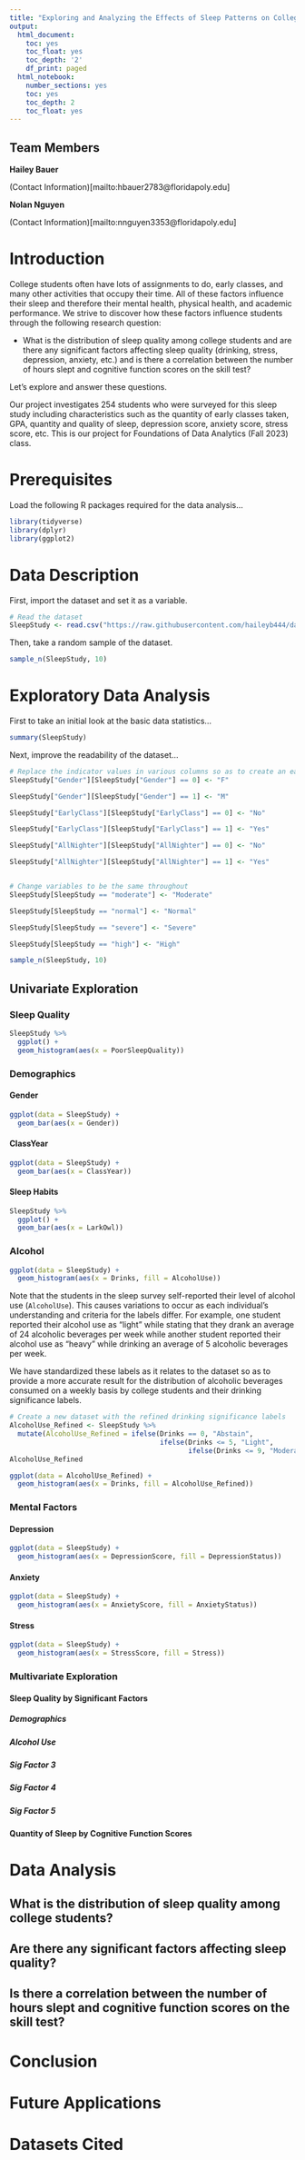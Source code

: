 ```yaml
---
title: "Exploring and Analyzing the Effects of Sleep Patterns on College Students"
output:
  html_document:
    toc: yes
    toc_float: yes
    toc_depth: '2'
    df_print: paged
  html_notebook:
    number_sections: yes
    toc: yes
    toc_depth: 2
    toc_float: yes
---
```


## Team Members

**Hailey Bauer**

(Contact Information)[mailto:hbauer2783@floridapoly.edu]


**Nolan Nguyen**

(Contact Information)[mailto:nnguyen3353@floridapoly.edu]
 

# Introduction

College students often have lots of assignments to do, early classes, and many other activities that occupy their time. All of these factors influence their sleep and therefore their mental health, physical health, and academic performance. We strive to discover how these factors influence students through the following research question:


   - What is the distribution of sleep quality among college students and are there any significant factors affecting sleep quality (drinking, stress, depression, anxiety, etc.) and is there a correlation between the number of hours slept and cognitive function scores on the skill test?
  
  
Let's explore and answer these questions.

Our project investigates 254 students who were surveyed for this sleep study including characteristics such as the quantity of early classes taken, GPA, quantity and quality of sleep, depression score, anxiety score, stress score, etc. This is our project for Foundations of Data Analytics (Fall 2023) class.

# Prerequisites

Load the following R packages required for the data analysis...

```r
library(tidyverse)
library(dplyr)
library(ggplot2)
```


# Data Description

First, import the dataset and set it as a variable.

```r
# Read the dataset
SleepStudy <- read.csv("https://raw.githubusercontent.com/haileyb444/datasets/master/SleepStudy.csv")
```

Then, take a random sample of the dataset.

```r
sample_n(SleepStudy, 10)
```

# Exploratory Data Analysis

First to take an initial look at the basic data statistics...

```r
summary(SleepStudy)
```

Next, improve the readability of the dataset...
```r
# Replace the indicator values in various columns so as to create an easier to read dataset.
SleepStudy["Gender"][SleepStudy["Gender"] == 0] <- "F"

SleepStudy["Gender"][SleepStudy["Gender"] == 1] <- "M"

SleepStudy["EarlyClass"][SleepStudy["EarlyClass"] == 0] <- "No"

SleepStudy["EarlyClass"][SleepStudy["EarlyClass"] == 1] <- "Yes"

SleepStudy["AllNighter"][SleepStudy["AllNighter"] == 0] <- "No"

SleepStudy["AllNighter"][SleepStudy["AllNighter"] == 1] <- "Yes"


# Change variables to be the same throughout
SleepStudy[SleepStudy == "moderate"] <- "Moderate"

SleepStudy[SleepStudy == "normal"] <- "Normal"

SleepStudy[SleepStudy == "severe"] <- "Severe"

SleepStudy[SleepStudy == "high"] <- "High"

sample_n(SleepStudy, 10)
```

## Univariate Exploration



### Sleep Quality

```r
SleepStudy %>% 
  ggplot() +
  geom_histogram(aes(x = PoorSleepQuality))
```


### Demographics{.tabset .tabset-fade .tabset-pills}

#### Gender

```r
ggplot(data = SleepStudy) +
  geom_bar(aes(x = Gender)) 
```


#### ClassYear
```r
ggplot(data = SleepStudy) +
  geom_bar(aes(x = ClassYear)) 
```


#### Sleep Habits
```r
SleepStudy %>% 
  ggplot() +
  geom_bar(aes(x = LarkOwl))
```



### Alcohol
```r
ggplot(data = SleepStudy) +
  geom_histogram(aes(x = Drinks, fill = AlcoholUse)) 
```
Note that the students in the sleep survey self-reported their level of alcohol use (`AlcoholUse`). This causes variations to occur as each individual's understanding and criteria for the labels differ. For example, one student reported their alcohol use as "light" while stating that they drank an average of 24 alcoholic beverages per week while another student reported their alcohol use as "heavy" while drinking an average of 5 alcoholic beverages per week.

We have standardized these labels as it relates to the dataset so as to provide a more accurate result for the distribution of alcoholic beverages consumed on a weekly basis by college students and their drinking significance labels.

```r
# Create a new dataset with the refined drinking significance labels
AlcoholUse_Refined <- SleepStudy %>% 
  mutate(AlcoholUse_Refined = ifelse(Drinks == 0, "Abstain", 
                                     ifelse(Drinks <= 5, "Light", 
                                            ifelse(Drinks <= 9, "Moderate", "Heavy"))))
AlcoholUse_Refined
```

```r
ggplot(data = AlcoholUse_Refined) +
  geom_histogram(aes(x = Drinks, fill = AlcoholUse_Refined)) 
```



### Mental Factors {.tabset .tabset-fade .tabset-pills}

#### Depression
```r
ggplot(data = SleepStudy) +
  geom_histogram(aes(x = DepressionScore, fill = DepressionStatus)) 
```


#### Anxiety
```r
ggplot(data = SleepStudy) +
  geom_histogram(aes(x = AnxietyScore, fill = AnxietyStatus)) 
```


#### Stress
```r
ggplot(data = SleepStudy) +
  geom_histogram(aes(x = StressScore, fill = Stress)) 
```


### Multivariate Exploration

#### Sleep Quality by Significant Factors

##### Demographics

##### Alcohol Use

##### Sig Factor 3

##### Sig Factor 4

##### Sig Factor 5

#### Quantity of Sleep by Cognitive Function Scores

# Data Analysis

## What is the distribution of sleep quality among college students?

## Are there any significant factors affecting sleep quality?

## Is there a correlation between the number of hours slept and cognitive function scores on the skill test?

# Conclusion

# Future Applications

# Datasets Cited






























